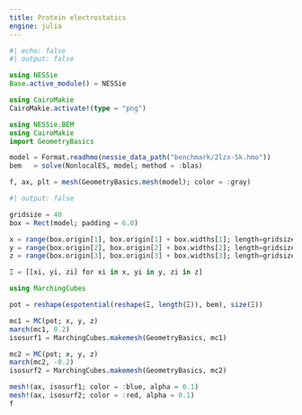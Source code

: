 ```yaml
---
title: Protein electrostatics
engine: julia
---
```


```julia
#| echo: false
#| output: false

using NESSie
Base.active_module() = NESSie

using CairoMakie
CairoMakie.activate!(type = "png")
```

```julia
using NESSie.BEM
using CairoMakie
import GeometryBasics

model = Format.readhmo(nessie_data_path("benchmark/2lzx-5k.hmo"))
bem   = solve(NonlocalES, model; method = :blas)

f, ax, plt = mesh(GeometryBasics.mesh(model); color = :gray)
```

```julia
#| output: false

gridsize = 40
box = Rect(model; padding = 6.0)

x = range(box.origin[1], box.origin[1] + box.widths[1]; length=gridsize)
y = range(box.origin[2], box.origin[2] + box.widths[2]; length=gridsize)
z = range(box.origin[3], box.origin[3] + box.widths[3]; length=gridsize)

Ξ = [[xi, yi, zi] for xi in x, yi in y, zi in z]
```

```julia
using MarchingCubes

pot = reshape(espotential(reshape(Ξ, length(Ξ)), bem), size(Ξ))

mc1 = MC(pot; x, y, z)
march(mc1, 0.2)
isosurf1 = MarchingCubes.makemesh(GeometryBasics, mc1)

mc2 = MC(pot; x, y, z)
march(mc2, -0.2)
isosurf2 = MarchingCubes.makemesh(GeometryBasics, mc2)

mesh!(ax, isosurf1; color = :blue, alpha = 0.1)
mesh!(ax, isosurf2; color = :red, alpha = 0.1)
f
```
